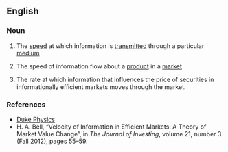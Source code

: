 ==English==

===Noun===
{{en-noun|~|information velocities}}

# {{lb|en|physics}} The [[speed]] at which information is [[transmitted]] through a particular [[medium]]
# {{lb|en|marketing}} The speed of information flow about a [[product]] in a [[market]]
# {{lb|en|finance}} The rate at which information that influences the price of securities in informationally efficient markets moves through the market.

===References===
* [https://web.archive.org/web/20070910142419/http://www.phy.duke.edu/research/photon/qelectron/proj/infv/infv_intro.ptml Duke Physics]
* H. A. Bell, “Velocity of Information in Efficient Markets: A Theory of Market Value Change”, in ''The Journal of Investing'', volume 21, number 3 (Fall 2012), pages 55–59.